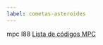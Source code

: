 ```yaml
---
label: cometas-asteroides
---
```


mpc I88 <a href="http://www.minorplanetcenter.net/iau/lists/ObsCodesF.html" target="_blank" >Lista de códigos MPC</a>
